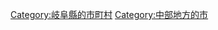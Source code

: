 {{Commonscat|Hida, Gifu}}
{{Catmore}}

{{DEFAULTSORT:Hida-shi}}
[[Category:岐阜縣的市町村|Category:岐阜縣的市町村]]
[[Category:中部地方的市|Category:中部地方的市]]